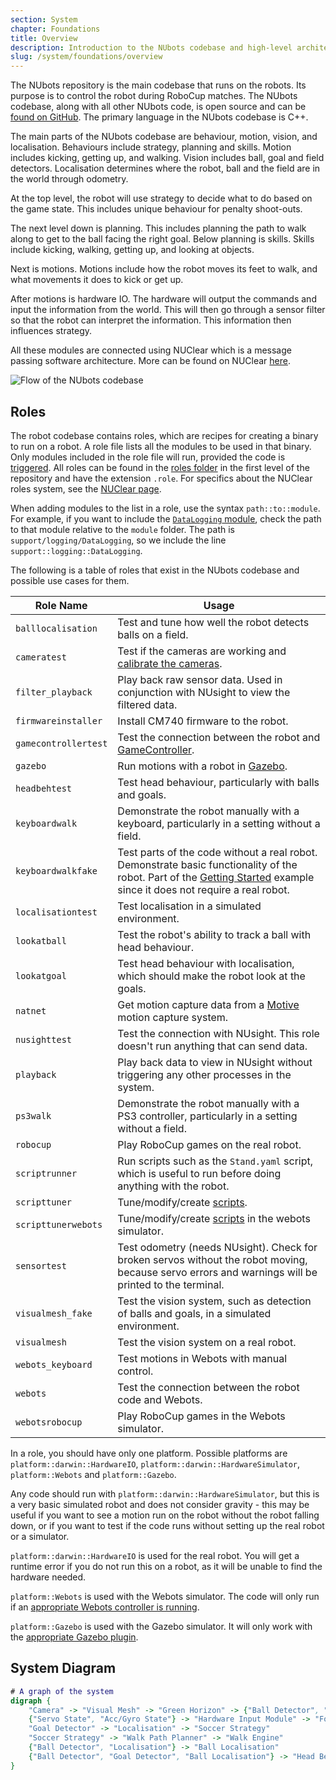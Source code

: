 ```yaml
---
section: System
chapter: Foundations
title: Overview
description: Introduction to the NUbots codebase and high-level architecture.
slug: /system/foundations/overview
---
```


The NUbots repository is the main codebase that runs on the robots. Its purpose is to control the robot during RoboCup matches. The NUbots codebase, along with all other NUbots code, is open source and can be [found on GitHub](https://github.com/NUbots/NUbots/). The primary language in the NUbots codebase is C++.

The main parts of the NUbots codebase are behaviour, motion, vision, and localisation. Behaviours include strategy, planning and skills. Motion includes kicking, getting up, and walking. Vision includes ball, goal and field detectors. Localisation determines where the robot, ball and the field are in the world through odometry.

At the top level, the robot will use strategy to decide what to do based on the game state. This includes unique behaviour for penalty shoot-outs.

The next level down is planning. This includes planning the path to walk along to get to the ball facing the right goal.
Below planning is skills. Skills include kicking, walking, getting up, and looking at objects.

Next is motions. Motions include how the robot moves its feet to walk, and what movements it does to kick or get up.

After motions is hardware IO. The hardware will output the commands and input the information from the world. This will then go through a sensor filter so that the robot can interpret the information. This information then influences strategy.

All these modules are connected using NUClear which is a message passing software architecture. More can be found on NUClear [here](https://nuclear.readthedocs.io/en/latest/).

![Flow of the NUbots codebase](./images/software-overview.svg)

## Roles

The robot codebase contains roles, which are recipes for creating a binary to run on a robot. A role file lists all the modules to be used in that binary. Only modules included in the role file will run, provided the code is [triggered](/system/foundations/nuclear#nuclear-dsl). All roles can be found in the [roles folder](https://github.com/NUbots/NUbots/tree/main/roles) in the first level of the repository and have the extension `.role`. For specifics about the NUClear roles system, see the [NUClear page](/system/foundations/nuclear#nuclear-roles).

When adding modules to the list in a role, use the syntax `path::to::module`. For example, if you want to include the [`DataLogging` module](https://github.com/NUbots/NUbots/tree/main/module/support/logging/DataLogging), check the path to that module relative to the `module` folder. The path is `support/logging/DataLogging`, so we include the line `support::logging::DataLogging`.

The following is a table of roles that exist in the NUbots codebase and possible use cases for them.

| Role Name            | Usage                                                                                                                                                                                                  |
| -------------------- | ------------------------------------------------------------------------------------------------------------------------------------------------------------------------------------------------------ |
| `balllocalisation`   | Test and tune how well the robot detects balls on a field.                                                                                                                                             |
| `cameratest`         | Test if the cameras are working and [calibrate the cameras](/guides/main/camera-calibration).                                                                                                          |
| `filter_playback`    | Play back raw sensor data. Used in conjunction with NUsight to view the filtered data.                                                                                                                 |
| `firmwareinstaller`  | Install CM740 firmware to the robot.                                                                                                                                                                   |
| `gamecontrollertest` | Test the connection between the robot and [GameController](https://github.com/RoboCup-Humanoid-TC/GameController).                                                                                     |
| `gazebo`             | Run motions with a robot in [Gazebo](http://gazebosim.org/).                                                                                                                                           |
| `headbehtest`        | Test head behaviour, particularly with balls and goals.                                                                                                                                                |
| `keyboardwalk`       | Demonstrate the robot manually with a keyboard, particularly in a setting without a field.                                                                                                             |
| `keyboardwalkfake`   | Test parts of the code without a real robot. Demonstrate basic functionality of the robot. Part of the [Getting Started](/guides/main/getting-started) example since it does not require a real robot. |
| `localisationtest`   | Test localisation in a simulated environment.                                                                                                                                                          |
| `lookatball`         | Test the robot's ability to track a ball with head behaviour.                                                                                                                                          |
| `lookatgoal`         | Test head behaviour with localisation, which should make the robot look at the goals.                                                                                                                  |
| `natnet`             | Get motion capture data from a [Motive](https://optitrack.com/software/motive/) motion capture system.                                                                                                 |
| `nusighttest`        | Test the connection with NUsight. This role doesn't run anything that can send data.                                                                                                                   |
| `playback`           | Play back data to view in NUsight without triggering any other processes in the system.                                                                                                                |
| `ps3walk`            | Demonstrate the robot manually with a PS3 controller, particularly in a setting without a field.                                                                                                       |
| `robocup`            | Play RoboCup games on the real robot.                                                                                                                                                                  |
| `scriptrunner`       | Run scripts such as the `Stand.yaml` script, which is useful to run before doing anything with the robot.                                                                                              |
| `scripttuner`        | Tune/modify/create [scripts](/system/subsystems/motion#script-engine).                                                                                                                                 |
| `scripttunerwebots`  | Tune/modify/create [scripts](/system/subsystems/motion#script-engine) in the webots simulator.                                                                                                         |
| `sensortest`         | Test odometry (needs NUsight). Check for broken servos without the robot moving, because servo errors and warnings will be printed to the terminal.                                                    |
| `visualmesh_fake`    | Test the vision system, such as detection of balls and goals, in a simulated environment.                                                                                                              |
| `visualmesh`         | Test the vision system on a real robot.                                                                                                                                                                |
| `webots_keyboard`    | Test motions in Webots with manual control.                                                                                                                                                            |
| `webots`             | Test the connection between the robot code and Webots.                                                                                                                                                 |
| `webotsrobocup`      | Play RoboCup games in the Webots simulator.                                                                                                                                                            |

In a role, you should have only one platform. Possible platforms are `platform::darwin::HardwareIO`, `platform::darwin::HardwareSimulator`, `platform::Webots` and `platform::Gazebo`.

Any code should run with `platform::darwin::HardwareSimulator`, but this is a very basic simulated robot and does not consider gravity - this may be useful if you want to see a motion run on the robot without the robot falling down, or if you want to test if the code runs without setting up the real robot or a simulator.

`platform::darwin::HardwareIO` is used for the real robot. You will get a runtime error if you do not run this on a robot, as it will be unable to find the hardware needed.

`platform::Webots` is used with the Webots simulator. The code will only run if an [appropriate Webots controller is running](/guides/tools/webots-setup).

`platform::Gazebo` is used with the Gazebo simulator. It will only work with the [appropriate Gazebo plugin](/guides/tools/gazebo-install).

## System Diagram

```dot
# A graph of the system
digraph {
    "Camera" -> "Visual Mesh" -> "Green Horizon" -> {"Ball Detector", "Goal Detector"}
    {"Servo State", "Acc/Gyro State"} -> "Hardware Input Module" -> "Forward Kinematics" -> "Odometry" -> {"Visual Mesh", "Walk Engine", "Localisation"}
    "Goal Detector" -> "Localisation" -> "Soccer Strategy"
    "Soccer Strategy" -> "Walk Path Planner" -> "Walk Engine"
    {"Ball Detector", "Localisation"} -> "Ball Localisation"
    {"Ball Detector", "Goal Detector", "Ball Localisation"} -> "Head Behaviour Soccer" -> {"Head Controller", "Walk Engine"} -> "Inverse Kinematics" -> "Servo Command"
}
```
